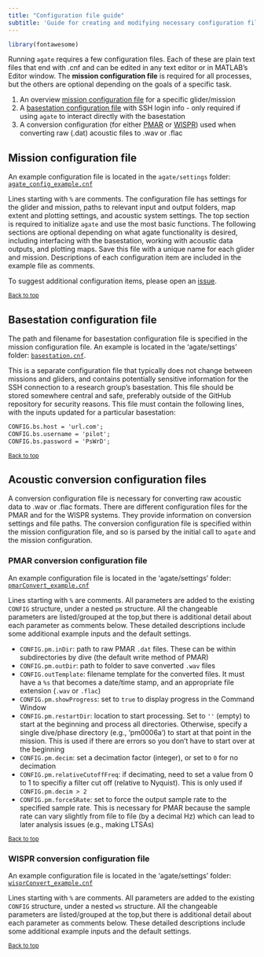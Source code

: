```yaml
---
title: "Configuration file guide"
subtitle: 'Guide for creating and modifying necessary configuration files'
---
```


```r
library(fontawesome)
```

Running `agate` requires a few configuration files. Each of these are plain text files that end with .cnf and can be edited in any text editor or in MATLAB's Editor window. The **mission configuration file** is required for all processes, but the others are optional depending on the goals of a specific task. 

1. An overview [mission configuration file](#mission-configuration-file) for a specific glider/mission
2. A [basestation configuration file](#basestation-configuration-file) with SSH login info - only required if using `agate` to interact directly with the basestation
3. A conversion configuration (for either [PMAR](#pmar-conversion-configuration-file) or [WISPR](#wispr-conversion-configuration-file)) used when converting raw (.dat) acoustic files to .wav or .flac

## Mission configuration file

An example configuration file is located in the `agate/settings` folder: [`agate_config_example.cnf`](https://github.com/sfregosi/agate-public/blob/main/agate/settings/agate_config_example.cnf)

Lines starting with `%` are comments. The configuration file has settings for the glider and mission, paths to relevant input and output folders, map extent and plotting settings, and acoustic system settings. The top section is required to initialize `agate` and use the most basic functions. The following sections are optional depending on what agate functionality is desired, including interfacing with the basestation, working with acoustic data outputs, and plotting maps. Save this file with a unique name for each glider and mission. Descriptions of each configuration item are included in the example file as comments. 

To suggest additional configuration items, please open an [issue](https://github.com/sfregosi/agate-public/issues/new){target='_blank'}.

<sub>[Back to top](#)</sub>

## Basestation configuration file

The path and filename for basestation configuration file is specified in the mission configuration file. An example is located in the 'agate/settings' folder: [`basestation.cnf`](https://github.com/sfregosi/agate-public/blob/main/agate/settings/basestation.cnf). 

This is a separate configuration file that typically does not change between missions and gliders, and contains potentially sensitive information for the SSH connection to a research group's basestation. This file should be stored somewhere central and safe, preferably outside of the GitHub repository for security reasons. This file must contain the following lines, with the inputs updated for a particular basestation:

```default
CONFIG.bs.host = 'url.com';
CONFIG.bs.username = 'pilot';
CONFIG.bs.password = 'PsWrD';
```

<sub>[Back to top](#)</sub>

## Acoustic conversion configuration files

A conversion configuration file is necessary for converting raw acoustic data to .wav or .flac formats. There are different configuration files for the PMAR and for the WISPR systems. They provide information on conversion settings and file paths. The conversion configuration file is specified within the mission configuration file, and so is parsed by the initial call to `agate` and the mission configuration. 


### PMAR conversion configuration file

An example configuration file is located in the 'agate/settings' folder: [`pmarConvert_example.cnf`](https://github.com/sfregosi/agate-public/blob/main/agate/settings/pmarConvert_example.cnf)

Lines starting with `%` are comments. All parameters are added to the existing `CONFIG` structure, under a nested `pm` structure. All the changeable parameters are listed/grouped at the top,but there is additional detail about each parameter as comments below. These detailed descriptions include some additional example inputs and the default settings. 


- `CONFIG.pm.inDir`: path to raw PMAR `.dat` files. These can be within subdirectories by dive (the default write method of PMAR)
- `CONFIG.pm.outDir`: path to folder to save converted `.wav` files
- `CONFIG.outTemplate`: filename template for the converted files. It must have a `%s` that becomes a date/time stamp, and an appropriate file extension (`.wav` or `.flac`)
- `CONFIG.pm.showProgress`: set to `true` to display progress in the Command Window
- `CONFIG.pm.restartDir`: location to start processing. Set to `''` (empty) to start at the beginning and process all directories. Otherwise, specify a single dive/phase directory (e.g., 'pm0006a') to start at that point in the mission. This is used if there are errors so you don't have to start over at the beginning
- `CONFIG.pm.decim`: set a decimation factor (integer), or set to `0` for no decimation
- `CONFIG.pm.relativeCutoffFreq`: if decimating, need to set a value from 0 to 1 to specifiy a filter cut off (relative to Nyquist). This is only used if `CONFIG.pm.decim > 2`
- `CONFIG.pm.forceSRate`: set to force the output sample rate to the specified sample rate. This is necessary for PMAR because the sample rate can vary slightly from file to file (by a decimal Hz) which can lead to later analysis issues (e.g., making LTSAs) 


<sub>[Back to top](#)</sub>

### WISPR conversion configuration file

An example configuration file is located in the 'agate/settings' folder: [`wisprConvert_example.cnf`](https://github.com/sfregosi/agate-public/blob/main/agate/settings/wisprConvert_example.cnf)

Lines starting with `%` are comments. All parameters are added to the existing `CONFIG` structure, under a nested `ws` structure. All the changeable parameters are listed/grouped at the top,but there is additional detail about each parameter as comments below. These detailed descriptions include some additional example inputs and the default settings. 


<sub>[Back to top](#)</sub>
